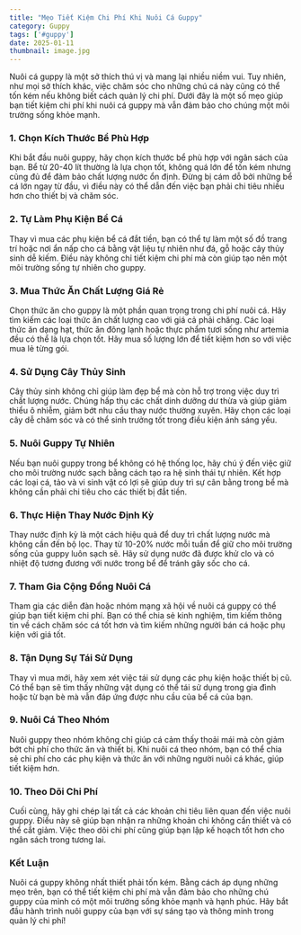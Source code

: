 ```yaml
---
title: "Mẹo Tiết Kiệm Chi Phí Khi Nuôi Cá Guppy"
category: Guppy
tags: ['#guppy']
date: 2025-01-11
thumbnail: image.jpg
---
```


Nuôi cá guppy là một sở thích thú vị và mang lại nhiều niềm vui. Tuy nhiên, như mọi sở thích khác, việc chăm sóc cho những chú cá này cũng có thể tốn kém nếu không biết cách quản lý chi phí. Dưới đây là một số mẹo giúp bạn tiết kiệm chi phí khi nuôi cá guppy mà vẫn đảm bảo cho chúng một môi trường sống khỏe mạnh.

### 1. **Chọn Kích Thước Bể Phù Hợp**
Khi bắt đầu nuôi guppy, hãy chọn kích thước bể phù hợp với ngân sách của bạn. Bể từ 20-40 lít thường là lựa chọn tốt, không quá lớn để tốn kém nhưng cũng đủ để đảm bảo chất lượng nước ổn định. Đừng bị cám dỗ bởi những bể cá lớn ngay từ đầu, vì điều này có thể dẫn đến việc bạn phải chi tiêu nhiều hơn cho thiết bị và chăm sóc.

### 2. **Tự Làm Phụ Kiện Bể Cá**
Thay vì mua các phụ kiện bể cá đắt tiền, bạn có thể tự làm một số đồ trang trí hoặc nơi ẩn nấp cho cá bằng vật liệu tự nhiên như đá, gỗ hoặc cây thủy sinh dễ kiếm. Điều này không chỉ tiết kiệm chi phí mà còn giúp tạo nên một môi trường sống tự nhiên cho guppy.

### 3. **Mua Thức Ăn Chất Lượng Giá Rẻ**
Chọn thức ăn cho guppy là một phần quan trọng trong chi phí nuôi cá. Hãy tìm kiếm các loại thức ăn chất lượng cao với giá cả phải chăng. Các loại thức ăn dạng hạt, thức ăn đông lạnh hoặc thực phẩm tươi sống như artemia đều có thể là lựa chọn tốt. Hãy mua số lượng lớn để tiết kiệm hơn so với việc mua lẻ từng gói.

### 4. **Sử Dụng Cây Thủy Sinh**
Cây thủy sinh không chỉ giúp làm đẹp bể mà còn hỗ trợ trong việc duy trì chất lượng nước. Chúng hấp thụ các chất dinh dưỡng dư thừa và giúp giảm thiểu ô nhiễm, giảm bớt nhu cầu thay nước thường xuyên. Hãy chọn các loại cây dễ chăm sóc và có thể sinh trưởng tốt trong điều kiện ánh sáng yếu.

### 5. **Nuôi Guppy Tự Nhiên**
Nếu bạn nuôi guppy trong bể không có hệ thống lọc, hãy chú ý đến việc giữ cho môi trường nước sạch bằng cách tạo ra hệ sinh thái tự nhiên. Kết hợp các loại cá, tảo và vi sinh vật có lợi sẽ giúp duy trì sự cân bằng trong bể mà không cần phải chi tiêu cho các thiết bị đắt tiền.

### 6. **Thực Hiện Thay Nước Định Kỳ**
Thay nước định kỳ là một cách hiệu quả để duy trì chất lượng nước mà không cần đến bộ lọc. Thay từ 10-20% nước mỗi tuần để giữ cho môi trường sống của guppy luôn sạch sẽ. Hãy sử dụng nước đã được khử clo và có nhiệt độ tương đương với nước trong bể để tránh gây sốc cho cá.

### 7. **Tham Gia Cộng Đồng Nuôi Cá**
Tham gia các diễn đàn hoặc nhóm mạng xã hội về nuôi cá guppy có thể giúp bạn tiết kiệm chi phí. Bạn có thể chia sẻ kinh nghiệm, tìm kiếm thông tin về cách chăm sóc cá tốt hơn và tìm kiếm những người bán cá hoặc phụ kiện với giá tốt.

### 8. **Tận Dụng Sự Tái Sử Dụng**
Thay vì mua mới, hãy xem xét việc tái sử dụng các phụ kiện hoặc thiết bị cũ. Có thể bạn sẽ tìm thấy những vật dụng có thể tái sử dụng trong gia đình hoặc từ bạn bè mà vẫn đáp ứng được nhu cầu của bể cá của bạn.

### 9. **Nuôi Cá Theo Nhóm**
Nuôi guppy theo nhóm không chỉ giúp cá cảm thấy thoải mái mà còn giảm bớt chi phí cho thức ăn và thiết bị. Khi nuôi cá theo nhóm, bạn có thể chia sẻ chi phí cho các phụ kiện và thức ăn với những người nuôi cá khác, giúp tiết kiệm hơn.

### 10. **Theo Dõi Chi Phí**
Cuối cùng, hãy ghi chép lại tất cả các khoản chi tiêu liên quan đến việc nuôi guppy. Điều này sẽ giúp bạn nhận ra những khoản chi không cần thiết và có thể cắt giảm. Việc theo dõi chi phí cũng giúp bạn lập kế hoạch tốt hơn cho ngân sách trong tương lai.

### Kết Luận
Nuôi cá guppy không nhất thiết phải tốn kém. Bằng cách áp dụng những mẹo trên, bạn có thể tiết kiệm chi phí mà vẫn đảm bảo cho những chú guppy của mình có một môi trường sống khỏe mạnh và hạnh phúc. Hãy bắt đầu hành trình nuôi guppy của bạn với sự sáng tạo và thông minh trong quản lý chi phí!